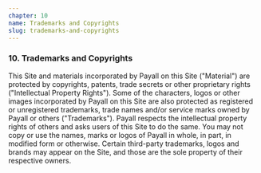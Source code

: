 ```yaml
---
chapter: 10
name: Trademarks and Copyrights
slug: trademarks-and-copyrights
---
```


### 10. Trademarks and Copyrights

This Site and materials incorporated by Payall on this Site ("Material") are protected by copyrights, patents, trade secrets or other proprietary rights ("Intellectual Property Rights"). Some of the characters, logos or other images incorporated by Payall on this Site are also protected as registered or unregistered trademarks, trade names and/or service marks owned by Payall or others ("Trademarks"). Payall respects the intellectual property rights of others and asks users of this Site to do the same. You may not copy or use the names, marks or logos of Payall in whole, in part, in modified form or otherwise. Certain third-party trademarks, logos and brands may appear on the Site, and those are the sole property of their respective owners.
